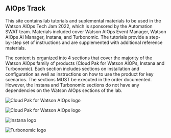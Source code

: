 
## AIOps Track

<PageDescription>

This site contains lab tutorials and suplemental materials to be used in the Watson AIOps Tech Jam 2022, which is sponsored by the Automation SWAT team.  Materials included cover Watson AIOps Event Manager, Watson AIOps AI Manager, Instana, and Turbonomic.
The tutorials provide a step-by-step set of instructions and are supplemented with additional reference materials.

The content is organized into 4 sections that cover the majority of the Watson AIOps family of products \(Cloud Pak for Watson AIOPs, Instana and Turbonomic\).  Each section includes sections on installation and configuration as well as instructions on how to use the product for key scenarios.  The sections MUST be executed in the order documented.  However, the Instana and Turbonomic sections do not have any dependencies on the Watson AIOps sections of the lab.

</PageDescription>


<Row>
<Column colMd={3} colLg={3} noGutterMdLeft>
<ArticleCard
  title="Cloud Pak for Watson AIOps Event Manager"
  href="/tutorials/aiops/introduction"
  actionIcon="arrowRight"
  color="dark"
>

![Cloud Pak for Watson AIOps logo](/images/aiops.png)

</ArticleCard>
</Column>

<Column colMd={3} colLg={3} noGutterMdLeft>
<ArticleCard
  title="Cloud Pak for Watson AIOps AI Manager"
  href="/tutorials/mm/introduction"
  actionIcon="arrowRight"
  color="dark"
>

![Cloud Pak for Watson AIOps logo](/images/aiops.png)

</ArticleCard>
</Column>
<Column colMd={3} colLg={3} noGutterMdLeft>
<ArticleCard
  title="Instana"
  href="/tutorials/instana/introduction"
  actionIcon="arrowRight"
  color="dark"
>


![Instana logo](/images/instana.png)

</ArticleCard>
</Column>
<Column colMd={3} colLg={3} noGutterMdLeft>
<ArticleCard
  title="Turbonomic"
  href="/tutorials/turbonomic/introduction"
  actionIcon="arrowRight"
  color="dark"
>


![Turbonomic logo](/images/turbonomic.png)

</ArticleCard>
</Column>
</Row>